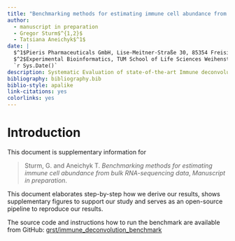 ```yaml
---
title: "Benchmarking methods for estimating immune cell abundance from bulk RNA-sequencing data (supplementary information)"
author:
  - manuscript in preparation
  - Gregor Sturm$^{1,2}$
  - Tatsiana Aneichyk$^1$
date: |
  $^1$Pieris Pharmaceuticals GmbH, Lise-Meitner-Straße 30, 85354 Freising, Germany
  $^2$Experimental Bioinformatics, TUM School of Life Sciences Weihenstephan, Technical University of Munich, Maximus-von-Imhof-Forum 3, 85354 Freising, Germany
  `r Sys.Date()`
description: Systematic Evaluation of state-of-the-art Immune deconvolution methods.
bibliography: bibliography.bib
biblio-style: apalike
link-citations: yes
colorlinks: yes
---
```




# Introduction

This document is supplementary information for

> Sturm, G. and Aneichyk T. *Benchmarking methods for estimating immune cell abundance from bulk RNA-sequencing data*, *Manuscript in preparation*.

This document elaborates step-by-step how we derive our results, shows supplementary figures to support our study
and serves as an open-source pipeline to reproduce our results.

The source code and instructions how to run the benchmark are available from GitHub:
[grst/immune_deconvolution_benchmark](https://github.com/grst/immune_deconvolution_benchmark)


